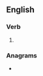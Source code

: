 ==English==

===Verb===
{{head|en|present participle}}

# {{present participle of|braai|lang=en|nocat=1}}

===Anagrams===
* {{l|en|bargain}}